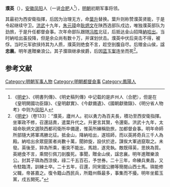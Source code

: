 '''濮英'''（{{bd|？||1386年}}），[[安徽|安徽]][[凤阳|凤阳]]人（一说[[合肥|合肥]]人<ref>《[[明史|明史]]》、《明書列傳》、《明史稿列傳》中记载的是庐州人（合肥），但是在《皇明開國功臣錄》、《皇明獻實》、《今獻備遺》、《國朝獻徵錄》、《明分省人物考》中则为[[凤阳|凤阳]]人</ref>），[[明朝|明朝]]初期军事将领。

其最初为西安衛指揮，后因为治理无方，命[[葉升|葉升]]替换。葉升则称赞濮英贤能，于是令起继续守卫。[[洪武|洪武]]十九年，[[朱元璋|朱元璋]]命[[耿炳文|耿炳文]]在陕西选部队戍边，唯独濮英部队为劲旅，于是升任都督僉事。次年命部队跟随[[冯胜|冯胜]]北征，后抵达金山招降[[納哈出|納哈出]]。当时納哈出虽投降，但是余众尚有数十万，并谋划伏击。濮英中伏后突击不得，被俘。当时元军欲挟持其为人质，濮英则绝食不言，趁空剖腹自尽。后赠金山侯，諡'''忠襄'''。明年進贈樂浪公。其子濮璵继承侯爵，后因[[蓝玉案|蓝玉案]]连坐而死<ref>《[[明史|明史]]》（卷133）：“濮英，廬州人。初以勇力為百夫長，積功至西安衛指揮。坐軍政不修，召還詰責，遣葉升代之。升更言其賢，令還衛。洪武十九年，太祖命耿炳文選陝西都司衛所卒備邊，惟英所練稱勁旅，加都督僉事。明年命師所部隨大將軍馮勝北征。抵金山，降納哈出，遂班師，而以英將奇兵三千人為殿。納哈出余眾竄匿者尚數十萬，聞帥旋，設伏於途，謀俟大軍過竄取之。未發。英後至，猝為所乘，衝突不能出，馬踣，遂見執。敵既得英，思挾為質。英絕食不言，乘間引佩刀剖腹死。事聞，贈金山侯，諡忠襄。明年進贈樂浪公。封其子璵為西涼侯，祿二千五百石，予世券。二十三年，命練兵東昌，又令駐臨清，訓練士卒。二十五年，召還，同宋國公勝等簡閱山西士馬。璵能修父職，帝甚嘉之。復令籍山西民兵，所籍州縣最多，事集而不擾。明年坐藍玉黨，戍五開死。”</ref>。

==参考文献==
{{wikisource|明史/卷133}}
<div class="references-small">
<references></references>
</div>

{{明朝人物小作品}}
[[Category:明朝军事人物|Category:明朝军事人物]]
[[Category:明朝都督僉事|Category:明朝都督僉事]]
[[Category:鳳陽人|Category:鳳陽人]]